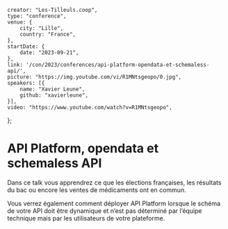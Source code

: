     creator: "Les-Tilleuls.coop",
    type: "conference",
    venue: {
        city: "Lille",
        country: "France",
    },
    startDate: {
        date: "2023-09-21",
    },
    link: '/con/2023/conferences/api-platform-opendata-et-schemaless-api/',
    picture: "https://img.youtube.com/vi/R1MNtsgeopo/0.jpg",
    speakers: [{
        name: "Xavier Leune",
        github: "xavierleune",
    }],
    video: "https://www.youtube.com/watch?v=R1MNtsgeopo",
};

# API Platform, opendata et schemaless API

Dans ce talk vous apprendrez ce que les élections françaises, les résultats du bac ou encore les ventes de médicaments ont en commun.

Vous verrez également comment déployer API Platform lorsque le schéma de votre API doit être dynamique et n’est pas déterminé par l’équipe technique mais par les utilisateurs de votre plateforme.